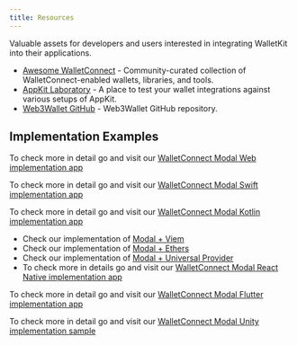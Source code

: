 ```yaml
---
title: Resources
---
```


Valuable assets for developers and users interested in integrating WalletKit into their applications.

- [Awesome WalletConnect](https://github.com/WalletConnect/awesome-walletconnect) - Community-curated collection of WalletConnect-enabled wallets, libraries, and tools.
- [AppKit Laboratory](https://appkit-lab.reown.com/) - A place to test your wallet integrations against various setups of AppKit.
- [Web3Wallet GitHub](https://github.com/WalletConnect/walletconnect-monorepo/tree/v2.0/packages/web3wallet) - Web3Wallet GitHub repository.

## Implementation Examples

<Tabs>
<Tab title="Web">

To check more in detail go and visit our [WalletConnect Modal Web implementation app](https://github.com/WalletConnect/web3modal-examples)

</Tab>
<Tab title="iOS">

To check more in detail go and visit our [WalletConnect Modal Swift implementation app](https://github.com/reown-com/reown-swift/tree/main/Example/WalletApp)

</Tab>
<Tab title="Android">

To check more in detail go and visit our [WalletConnect Modal Kotlin implementation app](https://github.com/WalletConnect/WalletConnectKotlinV2/tree/develop/sample)

</Tab>
<Tab title="React Native">

- Check our implementation of [Modal + Viem](https://github.com/WalletConnect/react-native-examples/tree/main/dapps/ModalViem)
- Check our implementation of [Modal + Ethers](https://github.com/WalletConnect/react-native-examples/tree/main/dapps/ModalEthers)
- Check our implementation of [Modal + Universal Provider](https://github.com/WalletConnect/react-native-examples/tree/main/dapps/ModalUProvider)
- To check more in details go and visit our [WalletConnect Modal React Native implementation app](https://github.com/WalletConnect/modal-react-native/tree/main/example)

</Tab>
<Tab title="Flutter">

To check more in detail go and visit our [WalletConnect Modal Flutter implementation app](https://github.com/WalletConnect/WalletConnectModalFlutter/tree/master/example/sign)

</Tab>
<Tab title="Unity">

To check more in detail go and visit our [WalletConnect Modal Unity implementation sample](https://github.com/WalletConnect/WalletConnectUnity/tree/main/Packages/com.walletconnect.modal/Samples~/Modal%20Sample)

</Tab>

</Tabs>
